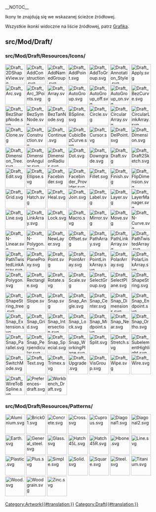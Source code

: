 __NOTOC__
<languages/>

Ikony te znajdują się we wskazanej ścieżce źródłowej. 

Wszystkie ikonki widoczne na liście źródłowej, patrz [[Artwork/pl|Grafika]].

== src/Mod/Draft/ ==

=== src/Mod/Draft/Resources/Icons/ ===

[[File:Draft_2DShapeView.svg|64px]]
[[File:Draft_AddConstruction.svg|64px]]
[[File:Draft_AddNamedGroup.svg|64px]]
[[File:Draft_AddPoint.svg|64px]]
[[File:Draft_AddToGroup.svg|64px]]
[[File:Draft_Annotation_Style.svg|64px]]
[[File:Draft_Apply.svg|64px]]
[[File:Draft_Arc.svg|64px]]
[[File:Draft_Arc_3Points.svg|64px]]
[[File:Draft_Array.svg|64px]]
[[File:Draft_AutoGroup.svg|64px]]
[[File:Draft_AutoGroup_off.svg|64px]]
[[File:Draft_AutoGroup_on.svg|64px]]
[[File:Draft_BezCurve.svg|64px]]
[[File:Draft_BezSharpNode.svg|64px]]
[[File:Draft_BezSymNode.svg|64px]]
[[File:Draft_BezTanNode.svg|64px]]
[[File:Draft_BSpline.svg|64px]]
[[File:Draft_Circle.svg|64px]]
[[File:Draft_CircularArray.svg|64px]]
[[File:Draft_CircularLinkArray.svg|64px]]
[[File:Draft_Clone.svg|64px]]
[[File:Draft_Construction.svg|64px]]
[[File:Draft_Continue.svg|64px]]
[[File:Draft_CubicBezCurve.svg|64px]]
[[File:Draft_Cursor.svg|64px]]
[[File:Draft_DelPoint.svg|64px]]
[[File:Draft_Dimension.svg|64px]]
[[File:Draft_Dimension_Tree.svg|64px]]
[[File:Draft_DimensionAngular.svg|64px]]
[[File:Draft_DimensionRadius.svg|64px]]
[[File:Draft_Dot.svg|64px]]
[[File:Draft_Downgrade.svg|64px]]
[[File:Draft_Draft.svg|64px]]
[[File:Draft_Draft2Sketch.svg|64px]]
[[File:Draft_Edit.svg|64px]]
[[File:Draft_Ellipse.svg|64px]]
[[File:Draft_Facebinder.svg|64px]]
[[File:Draft_Facebinder_Provider.svg|64px]]
[[File:Draft_Fillet.svg|64px]]
[[File:Draft_Finish.svg|64px]]
[[File:Draft_FlipDimension.svg|64px]]
[[File:Draft_Grid.svg|64px]]
[[File:Draft_Hatch.svg|64px]]
[[File:Draft_Heal.svg|64px]]
[[File:Draft_Join.svg|64px]]
[[File:Draft_Label.svg|64px]]
[[File:Draft_Layer.svg|64px]]
[[File:Draft_LayerManager.svg|64px]]
[[File:Draft_Line.svg|64px]]
[[File:Draft_LinkArray.svg|64px]]
[[File:Draft_Lock.svg|64px]]
[[File:Draft_Macro.svg|64px]]
[[File:Draft_Mirror.svg|64px]]
[[File:Draft_Move.svg|64px]]
[[File:Draft_N-Curve.svg|64px]]
[[File:Draft_N-Linear.svg|64px]]
[[File:Draft_N-Polygon.svg|64px]]
[[File:Draft_NewLayer.svg|64px]]
[[File:Draft_Offset.svg|64px]]
[[File:Draft_PathArray.svg|64px]]
[[File:Draft_PathLinkArray.svg|64px]]
[[File:Draft_PathTwistedArray.svg|64px]]
[[File:Draft_PathTwistedLinkArray.svg|64px]]
[[File:Draft_PlaneProxy.svg|64px]]
[[File:Draft_Point.svg|64px]]
[[File:Draft_PointArray.svg|64px]]
[[File:Draft_PointLinkArray.svg|64px]]
[[File:Draft_PolarArray.svg|64px]]
[[File:Draft_PolarLinkArray.svg|64px]]
[[File:Draft_Polygon.svg|64px]]
[[File:Draft_Rectangle.svg|64px]]
[[File:Draft_Rotate.svg|64px]]
[[File:Draft_Scale.svg|64px]]
[[File:Draft_SelectGroup.svg|64px]]
[[File:Draft_SelectPlane.svg|64px]]
[[File:Draft_ShapeString.svg|64px]]
[[File:Draft_ShapeString_tree.svg|64px]]
[[File:Draft_Slope.svg|64px]]
[[File:Draft_Snap.svg|64px]]
[[File:Draft_Snap_Angle.svg|64px]]
[[File:Draft_Snap_Center.svg|64px]]
[[File:Draft_Snap_Dimensions.svg|64px]]
[[File:Draft_Snap_Endpoint.svg|64px]]
[[File:Draft_Snap_Extension.svg|64px]]
[[File:Draft_Snap_Grid.svg|64px]]
[[File:Draft_Snap_Intersection.svg|64px]]
[[File:Draft_Snap_Lock.svg|64px]]
[[File:Draft_Snap_Midpoint.svg|64px]]
[[File:Draft_Snap_Near.svg|64px]]
[[File:Draft_Snap_Ortho.svg|64px]]
[[File:Draft_Snap_Parallel.svg|64px]]
[[File:Draft_Snap_Perpendicular.svg|64px]]
[[File:Draft_Snap_Special.svg|64px]]
[[File:Draft_Snap_WorkingPlane.svg|64px]]
[[File:Draft_Split.svg|64px]]
[[File:Draft_Stretch.svg|64px]]
[[File:Draft_SubelementHighlight.svg|64px]]
[[File:Draft_SwitchMode.svg|64px]]
[[File:Draft_Text.svg|64px]]
[[File:Draft_Trimex.svg|64px]]
[[File:Draft_Upgrade.svg|64px]]
[[File:Draft_VisGroup.svg|64px]]
[[File:Draft_Wipe.svg|64px]]
[[File:Draft_Wire.svg|64px]]
[[File:Draft_WireToBSpline.svg|64px]]
[[File:Preferences-draft.svg|64px]]
[[File:Workbench_Draft.svg|64px]]

=== src/Mod/Draft/Resources/Patterns/ ===

[[File:Aluminium.svg|64px]]
[[File:Brick01.svg|64px]]
[[File:Concrete.svg|64px]]
[[File:Cross.svg|64px]]
[[File:Cuprous.svg|64px]]
[[File:Diagonal1.svg|64px]]
[[File:Diagonal2.svg|64px]]
[[File:Earth.svg|64px]]
[[File:General_steel.svg|64px]]
[[File:Glass.svg|64px]]
[[File:Hatch45L.svg|64px]]
[[File:Hatch45R.svg|64px]]
[[File:Hbone.svg|64px]]
[[File:Line.svg|64px]]
[[File:Plastic.svg|64px]]
[[File:Plus.svg|64px]]
[[File:Simple.svg|64px]]
[[File:Solid.svg|64px]]
[[File:Square.svg|64px]]
[[File:Steel.svg|64px]]
[[File:Titanium.svg|64px]]
[[File:Wood.svg|64px]]
[[File:Woodgrain.svg|64px]]
[[File:Zinc.svg|64px]]


[[Category:Artwork{{#translation:}}]]
<noinclude>[[Category:Draft{{#translation:}}]]</noinclude> <!-- we don't want this transcluded -->